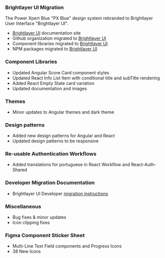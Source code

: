 ### Brightlayer UI Migration

The Power Xpert Blue "PX Blue" design system rebranded to Brightlayer User Interface "Brightlayer UI".

-   [Brightlayer UI](https://brightlayer-ui.github.io/) documentation site
-   Github organization migrated to [Brightlayer UI](https://github.com/brightlayer-ui)
-   Component libraries migrated to [Brightlayer UI](https://brightlayer-ui-components.github.io/)
-   NPM packages migrated to [Brightlayer UI](https://www.npmjs.com/org/brightlayerui)

### Component Libraries

-   Updated Angular Score Card component styles
-   Updated React Info List Item with conditional title and subTitle rendering
-   Added React Empty State card variation
-   Updated documentation and images

### Themes

-   Minor updates to Angular themes and dark theme

### Design patterns

-   Added new design patterns for Angular and React
-   Updated design patterns to be responsive

### Re-usable Authentication Workflows

-   Added translations for portuguese in React Workflow and React-Auth-Shared

### Developer Migration Documentation

-   Brightlayer UI Developer [migration instructions](https://brightlayer-ui.github.io/migration)

### Miscellaneous

-   Bug fixes & minor updates
-   Icon clipping fixes

### Figma Component Sticker Sheet

-   Multi-Line Text Field components and Progress Icons
-   38 New Icons
